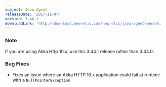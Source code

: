 ```yaml
---
subject: Java Agent
releaseDate: '2017-11-07'
version: 3.44.1
downloadLink: 'http://download.newrelic.com/newrelic/java-agent/newrelic-agent/3.44.1'
---
```


### Note

If you are using Akka Http 10.x, use this 3.44.1 release rather than 3.44.0.

### Bug Fixes

* Fixes an issue where an Akka HTTP 10.x application could fail at runtime with a `NullPointerException`.
